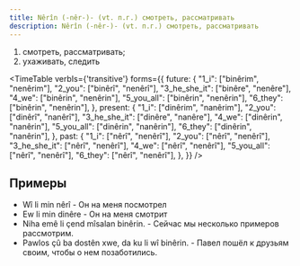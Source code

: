```yaml
---
title: Nêrîn (-nêr-)- (vt. п.г.) смотреть, рассматривать
description: Nêrîn (-nêr-)- (vt. п.г.) смотреть, рассматривать
---
```


1. смотреть, рассматривать;
2. ухаживать, следить

<TimeTable verbIs={'transitive'}
           forms={{
               future: {
                   "1_i": ["binêrim", "nenêrim"],
                   "2_you": ["binêrî", "nenêrî"],
                   "3_he_she_it": ["binêre", "nenêre"],
                   "4_we": ["binêrin", "nenêrin"],
                   "5_you_all": ["binêrin", "nenêrin"],
                   "6_they": ["binêrin", "nenêrin"],
               },
               present: {
                   "1_i": ["dinêrim", "nanêrim"],
                   "2_you": ["dinêrî", "nanêrî"],
                   "3_he_she_it": ["dinêre", "nanêre"],
                   "4_we": ["dinêrin", "nanêrin"],
                   "5_you_all": ["dinêrin", "nanêrin"],
                   "6_they": ["dinêrin", "nanêrin"],
               },
               past: {
                   "1_i": ["nêrî", "nenêrî"],
                   "2_you": ["nêrî", "nenêrî"],
                   "3_he_she_it": ["nêrî", "nenêrî"],
                   "4_we": ["nêrî", "nenêrî"],
                   "5_you_all": ["nêrî", "nenêrî"],
                   "6_they": ["nêrî", "nenêrî"],
               },
           }}
/>

## Примеры

* Wî li min nêrî - Он на меня посмотрел
* Ew li min dinêre - Он на меня смотрит
* Niha emê li çend mîsalan binêrin. - Сейчас мы несколько примеров рассмотрим.
* Pawlos çû ba dostên xwe, da ku li wî binêrin. - Павел пошёл к друзьям своим, чтобы о нем позаботились.
